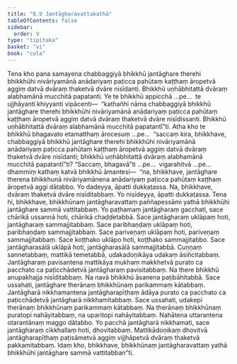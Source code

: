 ```yaml
---
title: "8.9 Jantāgharavattakathā"
tableOfContents: false
sidebar:
  order: 9
type: "tipitaka"
basket: "vi"
book: "cula"
---
```



<DynamicBreadcrumb />

<Division number="371" book="cula" e="ch" v="4" p="389">

<Paragraph number="1701" book="cula">
Tena kho pana samayena chabbaggiyā bhikkhū jantāghare therehi bhikkhūhi nivāriyamānā anādariyaṃ paṭicca pahūtaṃ kaṭṭhaṃ āropetvā aggiṃ datvā dvāraṃ thaketvā dvāre nisīdanti. Bhikkhū uṇhābhitattā dvāraṃ alabhamānā mucchitā papatanti. Ye te bhikkhū appicchā …pe…  te ujjhāyanti khiyyanti vipācenti—  “kathañhi nāma chabbaggiyā bhikkhū jantāghare therehi bhikkhūhi nivāriyamānā anādariyaṃ paṭicca pahūtaṃ kaṭṭhaṃ āropetvā aggiṃ datvā dvāraṃ thaketvā dvāre nisīdissanti. Bhikkhū uṇhābhitattā dvāraṃ alabhamānā mucchitā papatantī”ti. Atha kho te bhikkhū bhagavato etamatthaṃ ārocesuṃ …pe…  “saccaṃ kira, bhikkhave, chabbaggiyā bhikkhū jantāghare therehi bhikkhūhi nivāriyamānā anādariyaṃ paṭicca pahūtaṃ kaṭṭhaṃ āropetvā aggiṃ datvā dvāraṃ thaketvā dvāre nisīdanti; bhikkhū uṇhābhitattā dvāraṃ alabhamānā mucchitā papatantī”ti? “Saccaṃ, bhagavā”ti …pe…  vigarahitvā …pe…  dhammiṃ kathaṃ katvā bhikkhū āmantesi—  “na, bhikkhave, jantāghare therena bhikkhunā nivāriyamānena anādariyaṃ paṭicca pahūtaṃ kaṭṭhaṃ āropetvā aggi dātabbo. Yo dadeyya, āpatti dukkaṭassa. Na, bhikkhave, dvāraṃ thaketvā dvāre nisīditabbaṃ. Yo nisīdeyya, āpatti dukkaṭassa.
</Paragraph>

</Division>
<Division number="372" book="cula" e="ch" v="4" p="390">

<Paragraph number="1702" book="cula">
Tena hi, bhikkhave, bhikkhūnaṃ jantāgharavattaṃ paññapessāmi yathā bhikkhūhi jantāghare sammā vattitabbaṃ. Yo paṭhamaṃ jantāgharaṃ gacchati, sace chārikā ussannā hoti, chārikā chaḍḍetabbā. Sace jantāgharaṃ uklāpaṃ hoti, jantāgharaṃ sammajjitabbaṃ. Sace paribhaṇḍaṃ uklāpaṃ hoti, paribhaṇḍaṃ sammajjitabbaṃ. Sace pariveṇaṃ uklāpaṃ hoti, pariveṇaṃ sammajjitabbaṃ. Sace koṭṭhako uklāpo hoti, koṭṭhako sammajjitabbo. Sace jantāgharasālā uklāpā hoti, jantāgharasālā sammajjitabbā.
</Paragraph>

<Paragraph number="1703" book="cula">
Cuṇṇaṃ sannetabbaṃ, mattikā temetabbā, udakadoṇikāya udakaṃ āsiñcitabbaṃ. Jantāgharaṃ pavisantena mattikāya mukhaṃ makkhetvā purato ca pacchato ca paṭicchādetvā jantāgharaṃ pavisitabbaṃ. Na there bhikkhū anupakhajja nisīditabbaṃ. Na navā bhikkhū āsanena paṭibāhitabbā. Sace ussahati, jantāghare therānaṃ bhikkhūnaṃ parikammaṃ kātabbaṃ. Jantāgharā nikkhamantena jantāgharapīṭhaṃ ādāya purato ca pacchato ca paṭicchādetvā jantāgharā nikkhamitabbaṃ. Sace ussahati, udakepi therānaṃ bhikkhūnaṃ parikammaṃ kātabbaṃ. Na therānaṃ bhikkhūnaṃ puratopi nahāyitabbaṃ, na uparitopi nahāyitabbaṃ. Nahātena uttarantena otarantānaṃ maggo dātabbo. Yo pacchā jantāgharā nikkhamati, sace jantāgharaṃ cikkhallaṃ hoti, dhovitabbaṃ. Mattikādoṇikaṃ dhovitvā jantāgharapīṭhaṃ paṭisāmetvā aggiṃ vijjhāpetvā dvāraṃ thaketvā pakkamitabbaṃ. Idaṃ kho, bhikkhave, bhikkhūnaṃ jantāgharavattaṃ yathā bhikkhūhi jantāghare sammā vattitabban”ti.
</Paragraph>
</Division>